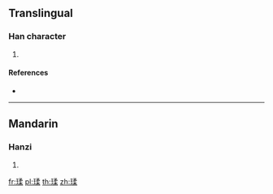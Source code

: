 ==Translingual==

===Han character===
{{Han char|rn=96|rad=玉|as=09|sn=13|four=|canj=MGNHD}}

# {{defn|Han|sort=玉09}}

====References====
* {{Han ref|kx=0737.010|dkj=21103|dj=1148.040|hdz=21129.060|uh=7448|ud=29768}}

----

==Mandarin==

===Hanzi===
{{cmn-hanzi|pin=[[róu]] ([[rou2]])|wg=jou<sup>2</sup>}}

# {{defn|lang=cmn|sort=玉09}}

[[fr:瑈]]
[[pl:瑈]]
[[th:瑈]]
[[zh:瑈]]